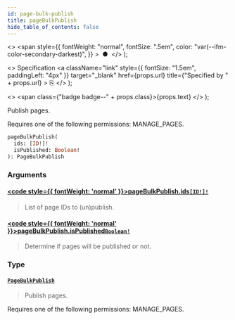 ```yaml
---
id: page-bulk-publish
title: pageBulkPublish
hide_table_of_contents: false
---
```


  <>
    <span
      style={{
        fontWeight: "normal",
        fontSize: ".5em",
        color: "var(--ifm-color-secondary-darkest)",
      }}
    >
      &nbsp;●&nbsp;
    </span>
  </>
);

  <>
    Specification
    <a
      className="link"
      style={{ fontSize: "1.5em", paddingLeft: "4px" }}
      target="\_blank"
      href={props.url}
      title={"Specified by " + props.url}
    >
      ⎘
    </a>
  </>
);

  <>
    <span class={"badge badge--" + props.class}>{props.text}</span>
  </>
);

Publish pages.

Requires one of the following permissions: MANAGE_PAGES.

```graphql
pageBulkPublish(
  ids: [ID!]!
  isPublished: Boolean!
): PageBulkPublish
```

### Arguments

#### [<code style={{ fontWeight: 'normal' }}>pageBulkPublish.<b>ids</b></code>](#)<Bullet />[`[ID!]!`](../../../developer/api-reference/scalars/id) <Badge class="secondary" text="non-null"/> <Badge class="secondary" text="scalar"/>

> List of page IDs to (un)publish.

#### [<code style={{ fontWeight: 'normal' }}>pageBulkPublish.<b>isPublished</b></code>](#)<Bullet />[`Boolean!`](../../../developer/api-reference/scalars/boolean) <Badge class="secondary" text="non-null"/> <Badge class="secondary" text="scalar"/>

> Determine if pages will be published or not.

### Type

#### [`PageBulkPublish`](../../../developer/api-reference/objects/page-bulk-publish) <Badge class="secondary" text="object"/>

> Publish pages.

Requires one of the following permissions: MANAGE_PAGES.

>
